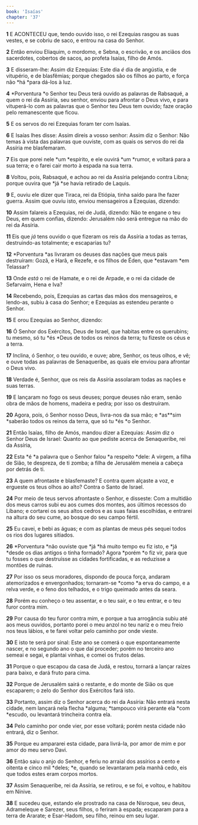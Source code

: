 ```yaml
---
book: 'Isaías'
chapter: '37'
---
```


**1** E ACONTECEU que, tendo ouvido isso, o rei Ezequias rasgou as suas vestes, e se cobriu de saco, e entrou na casa do Senhor.

**2** Então enviou Eliaquim, o mordomo, e Sebna, o escrivão, e os anciãos dos sacerdotes, cobertos de sacos, ao profeta Isaías, filho de Amós.

**3** E disseram-lhe: Assim diz Ezequias: Este dia _é_ dia de angústia, e de vitupério, e de blasfêmias; porque chegados são os filhos ao parto, e força não *há *para dá-los à luz.

**4** *Porventura *o Senhor teu Deus terá ouvido as palavras de Rabsaqué, a quem o rei da Assíria, seu senhor, enviou para afrontar o Deus vivo, e para vituperá-lo com as palavras que o Senhor teu Deus tem ouvido; faze oração pelo remanescente que ficou.

**5** E os servos do rei Ezequias foram ter com Isaías.

**6** E Isaías lhes disse: Assim direis a vosso senhor: Assim diz o Senhor: Não temas à vista das palavras que ouviste, com as quais os servos do rei da Assíria me blasfemaram.

**7** Eis que porei nele *um *espírito, e ele ouvirá *um *rumor, e voltará para a sua terra; e o farei cair morto à espada na sua terra.

**8** Voltou, pois, Rabsaqué, e achou ao rei da Assíria pelejando contra Libna; porque ouvira que *já *se havia retirado de Laquis.

**9** E, ouviu ele dizer que Tiraca, rei da Etiópia, tinha saído para lhe fazer guerra. Assim que ouviu isto, enviou mensageiros a Ezequias, dizendo:

**10** Assim falareis a Ezequias, rei de Judá, dizendo: Não te engane o teu Deus, em quem confias, dizendo: Jerusalém não será entregue na mão do rei da Assíria.

**11** Eis que _já_ tens ouvido o que fizeram os reis da Assíria a todas as terras, destruindo-as totalmente; e escaparias tu?

**12** *Porventura *as livraram os deuses das nações que meus pais destruíram: Gozã, e Harã, e Rezefe, e os filhos de Éden, que *estavam *em Telassar?

**13** Onde _está_ o rei de Hamate, e o rei de Arpade, e o rei da cidade de Sefarvaim, Hena e Iva?

**14** Recebendo, pois, Ezequias as cartas das mãos dos mensageiros, e lendo-as, subiu à casa do Senhor; e Ezequias as estendeu perante o Senhor.

**15** E orou Ezequias ao Senhor, dizendo:

**16** Ó Senhor dos Exércitos, Deus de Israel, que habitas entre os querubins; tu mesmo, só tu *és *Deus de todos os reinos da terra; tu fizeste os céus e a terra.

**17** Inclina, ó Senhor, o teu ouvido, e ouve; abre, Senhor, os teus olhos, e vê; e ouve todas as palavras de Senaqueribe, as quais ele enviou para afrontar o Deus vivo.

**18** Verdade é, Senhor, que os reis da Assíria assolaram todas as nações e suas terras.

**19** E lançaram no fogo os seus deuses; porque deuses não eram, senão obra de mãos de homens, madeira e pedra; por isso os destruíram.

**20** Agora, pois, ó Senhor nosso Deus, livra-nos da sua mão; e *as\*\*sim *saberão todos os reinos da terra, que só tu *és *o Senhor.

**21** Então Isaías, filho de Amós, mandou dizer a Ezequias: Assim diz o Senhor Deus de Israel: Quanto ao que pediste acerca de Senaqueribe, rei da Assíria,

**22** Esta *é *a palavra que o Senhor falou *a respeito *dele: A virgem, a filha de Sião, te despreza, de ti zomba; a filha de Jerusalém meneia a cabeça por detrás de ti.

**23** A quem afrontaste e blasfemaste? E contra quem alçaste a voz, e ergueste os teus olhos ao alto? Contra o Santo de Israel.

**24** Por meio de teus servos afrontaste o Senhor, e disseste: Com a multidão dos meus carros subi eu aos cumes dos montes, aos últimos recessos do Líbano; e cortarei os seus altos cedros e as suas faias escolhidas, e entrarei na altura do seu cume, ao bosque do seu campo fértil.

**25** Eu cavei, e bebi as águas; e com as plantas de meus pés sequei todos os rios dos lugares sitiados.

**26** *Porventura *não ouviste que *já *há muito tempo eu fiz isto, e *já *desde os dias antigos o tinha formado? Agora *porém *o fiz vir, para que tu fosses o que destruísse as cidades fortificadas, e as reduzisse a montões de ruínas.

**27** Por isso os seus moradores, dispondo de pouca força, andaram atemorizados e envergonhados; tornaram-se *como *a erva do campo, e a relva verde, e o feno dos telhados, e o trigo queimado antes da seara.

**28** Porém eu conheço o teu assentar, e o teu sair, e o teu entrar, e o teu furor contra mim.

**29** Por causa do teu furor contra mim, e porque a tua arrogância subiu até aos meus ouvidos, portanto porei o meu anzol no teu nariz e o meu freio nos teus lábios, e te farei voltar pelo caminho por onde vieste.

**30** E isto te será por sinal: Este ano se comerá o que espontaneamente nascer, e no segundo ano o que daí proceder; porém no terceiro ano semeai e segai, e plantai vinhas, e comei os frutos delas.

**31** Porque o que escapou da casa de Judá, e restou, tornará a lançar raízes para baixo, e dará fruto para cima.

**32** Porque de Jerusalém sairá o restante, e do monte de Sião os que escaparem; o zelo do Senhor dos Exércitos fará isto.

**33** Portanto, assim diz o Senhor acerca do rei da Assíria: Não entrará nesta cidade, nem lançará nela flecha *alguma; *tampouco virá perante ela *com *escudo, ou levantará trincheira contra ela.

**34** Pelo caminho por onde vier, por esse voltará; porém nesta cidade não entrará, diz o Senhor.

**35** Porque eu ampararei esta cidade, para livrá-la, por amor de mim e por amor do meu servo Davi.

**36** Então saiu o anjo do Senhor, e feriu no arraial dos assírios a cento e oitenta e cinco mil *deles; *e, quando se levantaram pela manhã cedo, eis que todos estes eram corpos mortos.

**37** Assim Senaqueribe, rei da Assíria, se retirou, e se foi, e voltou, e habitou em Nínive.

**38** E sucedeu que, estando ele prostrado na casa de Nisroque, seu deus, Adrameleque e Sarezer, seus filhos, o feriram à espada; escaparam para a terra de Ararate; e Esar-Hadom, seu filho, reinou em seu lugar.
